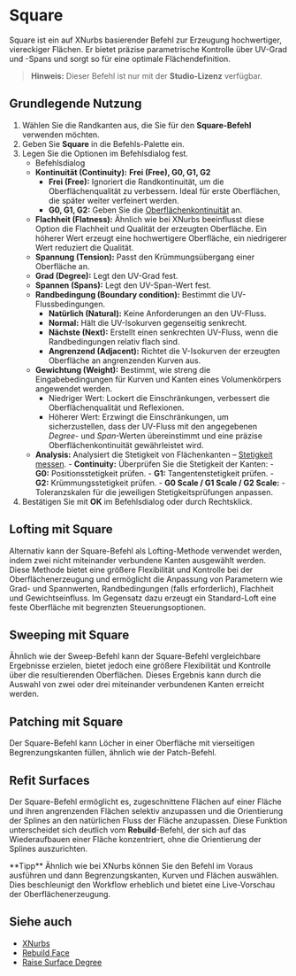 
# Square 

<Reference shortcut="" command="Square" button="" />

Square ist ein auf XNurbs basierender Befehl zur Erzeugung hochwertiger, viereckiger Flächen. Er bietet präzise parametrische Kontrolle über UV-Grad und -Spans und sorgt so für eine optimale Flächendefinition.

> **Hinweis:** Dieser Befehl ist nur mit der **Studio-Lizenz** verfügbar.


## Grundlegende Nutzung

1. Wählen Sie die Randkanten aus, die Sie für den **Square-Befehl** verwenden möchten.  
2. Geben Sie **Square** in die Befehls-Palette ein.  
3. Legen Sie die Optionen im Befehlsdialog fest.  
   - <Kst>Befehlsdialog</Kst>  
   - **Kontinuität (Continuity):** **Frei (Free), G0, G1, G2**  
      - **Frei (Free):** Ignoriert die Randkontinuität, um die Oberflächenqualität zu verbessern. Ideal für erste Oberflächen, die später weiter verfeinert werden.  
      - **G0, G1, G2:** Geben Sie die [Oberflächenkontinuität](/cad-essentials/continuity-curve-and-surface) an.  
   - **Flachheit (Flatness):** Ähnlich wie bei XNurbs beeinflusst diese Option die Flachheit und Qualität der erzeugten Oberfläche. Ein höherer Wert erzeugt eine hochwertigere Oberfläche, ein niedrigerer Wert reduziert die Qualität.  
   - **Spannung (Tension):** Passt den Krümmungsübergang einer Oberfläche an.  
   - **Grad (Degree):** Legt den UV-Grad fest.  
   - **Spannen (Spans):** Legt den UV-Span-Wert fest.  
   - **Randbedingung (Boundary condition):** Bestimmt die UV-Flussbedingungen.  
        - **Natürlich (Natural):** Keine Anforderungen an den UV-Fluss.  
        - **Normal:** Hält die UV-Isokurven gegenseitig senkrecht.  
        - **Nächste (Next):** Erstellt einen senkrechten UV-Fluss, wenn die Randbedingungen relativ flach sind.  
        - **Angrenzend (Adjacent):** Richtet die V-Isokurven der erzeugten Oberfläche an angrenzenden Kurven aus.  
   - **Gewichtung (Weight):** Bestimmt, wie streng die Eingabebedingungen für Kurven und Kanten eines Volumenkörpers angewendet werden.  
       - Niedriger Wert: Lockert die Einschränkungen, verbessert die Oberflächenqualität und Reflexionen.  
       - Höherer Wert: Erzwingt die Einschränkungen, um sicherzustellen, dass der UV-Fluss mit den angegebenen *Degree*- und *Span*-Werten übereinstimmt und eine präzise Oberflächenkontinuität gewährleistet wird.  
   - **Analysis:** Analysiert die Stetigkeit von Flächenkanten – [Stetigkeit messen](/solid/measuure-continuity).
         - **Continuity:** Überprüfen Sie die Stetigkeit der Kanten:
            - **G0:** Positionsstetigkeit prüfen.
            - **G1:** Tangentenstetigkeit prüfen.
            - **G2:** Krümmungsstetigkeit prüfen.
         - **G0 Scale / G1 Scale / G2 Scale:** 
            - Toleranzskalen für die jeweiligen Stetigkeitsprüfungen anpassen.
4. Bestätigen Sie mit **OK** im Befehlsdialog oder durch Rechtsklick.  

<VideoPlayer fileName="square"/>

## Lofting mit Square

Alternativ kann der Square-Befehl als Lofting-Methode verwendet werden, indem zwei nicht miteinander verbundene Kanten ausgewählt werden. Diese Methode bietet eine größere Flexibilität und Kontrolle bei der Oberflächenerzeugung und ermöglicht die Anpassung von Parametern wie Grad- und Spannwerten, Randbedingungen (falls erforderlich), Flachheit und Gewichtseinfluss. Im Gegensatz dazu erzeugt ein Standard-Loft eine feste Oberfläche mit begrenzten Steuerungsoptionen.  

<VideoPlayer fileName="square-1"/>

## Sweeping mit Square

Ähnlich wie der Sweep-Befehl kann der Square-Befehl vergleichbare Ergebnisse erzielen, bietet jedoch eine größere Flexibilität und Kontrolle über die resultierenden Oberflächen. Dieses Ergebnis kann durch die Auswahl von zwei oder drei miteinander verbundenen Kanten erreicht werden.  

<VideoPlayer fileName="square-2"/>

## Patching mit Square

Der Square-Befehl kann Löcher in einer Oberfläche mit vierseitigen Begrenzungskanten füllen, ähnlich wie der Patch-Befehl.  

<VideoPlayer fileName="square-3"/>

## Refit Surfaces 

Der Square-Befehl ermöglicht es, zugeschnittene Flächen auf einer Fläche und ihren angrenzenden Flächen selektiv anzupassen und die Orientierung der Splines an den natürlichen Fluss der Fläche anzupassen. Diese Funktion unterscheidet sich deutlich vom **Rebuild**-Befehl, der sich auf das Wiederaufbauen einer Fläche konzentriert, ohne die Orientierung der Splines auszurichten.  

<VideoPlayer fileName="square-5"/>  

<Callout type="info" emoji="💡">
**Tipp**  
Ähnlich wie bei XNurbs können Sie den Befehl im Voraus ausführen und dann Begrenzungskanten, Kurven und Flächen auswählen. Dies beschleunigt den Workflow erheblich und bietet eine Live-Vorschau der Oberflächenerzeugung.  
</Callout>
<VideoPlayer fileName="square-4"/>

## Siehe auch
- [XNurbs](xnurbs)
- [Rebuild Face](rebuild-face)
- [Raise Surface Degree](raise-surface-degree)